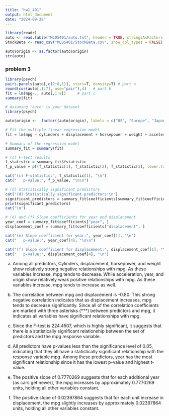 ```yaml
---
title: "hw1_401"
output: html_document
date: "2024-09-28"
---
```


```r
library(readr)
auto <- read.table("MLDS401/auto.txt", header = TRUE, stringsAsFactors = FALSE)
StockBeta <- read_csv("MLDS401/StockBeta.csv", show_col_types = FALSE)

auto$origin <- as.factor(auto$origin)
str(auto)
```

### problem 3

```r
library(psych)
pairs.panels(auto[,c(2:8,1)], stars=T, density=T) # part a
round(cor(auto[,1:7], use="pair"),4)   # part b
fit = lm(mpg~., auto[,1:8])     # part c
summary(fit)

```

```r
# Assuming 'auto' is your dataset
library(psych)

auto$origin <-  factor((auto$origin), labels = c("US", "Europe", "Japan"))

# Fit the multiple linear regression model
fit = lm(mpg ~ cylinders + displacement + horsepower + weight + acceleration + year + origin, data = auto)

# Summary of the regression model
summary_fit = summary(fit)

# (c) F-test results
f_statistic = summary_fit$fstatistic
f_p_value = pf(f_statistic[1], f_statistic[2], f_statistic[3], lower.tail = FALSE)

cat("(c) F-statistic:", f_statistic[1], "\n")
cat("   p-value:", f_p_value, "\n\n")

# (d) Statistically significant predictors
cat("(d) Statistically significant predictors:\n")
significant_predictors = summary_fit$coefficients[summary_fit$coefficients[,4] < 0.05, ]
print(significant_predictors)
cat("\n")

# (e) and (f) Slope coefficients for year and displacement
year_coef = summary_fit$coefficients["year", ]
displacement_coef = summary_fit$coefficients["displacement", ]

cat("(e) Slope coefficient for year:", year_coef[1], "\n")
cat("   p-value:", year_coef[4], "\n\n")

cat("(f) Slope coefficient for displacement:", displacement_coef[1], "\n")
cat("   p-value:", displacement_coef[4], "\n")

```

a) Among all predictors, Cylinders, displacement, horsepower, and weight show relatively strong negative relationships with mpg. As these variables increase, mpg tends to decrease. While acceleration, year, and origin show relatively weak positive relationships with mpg. As these variables increase, mpg tends to increase as well.

b) The correlation between mpg and displacement is -0.80. This strong negative correlation indicates that as displacement increases, mpg tends to decrease significantly. Since all of the correlation coefficients are marked with three asterisks (***) between predictors and mpg, it indicates all variables have significant relationships with mpg.

c) Since the F-test is 224.4507, which is highly significant, it suggests that there is a statistically significant relationship between the set of predictors and the mpg response variable.

d) All predictors have p-values less than the significance level of 0.05, indicating that they all have a statistically significant relationship with the response variable mpg. Among these predictors, year has the most significant relationship since it has the lowest p-value and highest t-value.

e) The positive slope of 0.7770269 suggests that for each additional year (as cars get newer), the mpg increases by approximately 0.7770269 units, holding all other variables constant.

f) The positive slope of 0.02397864 suggests that for each unit increase in displacement, the mpg slightly increases by approximately 0.02397864 units, holding all other variables constant.


